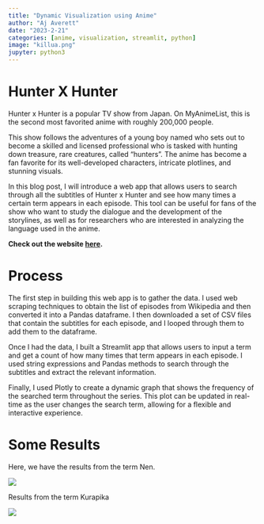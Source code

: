```yaml
---
title: "Dynamic Visualization using Anime"
author: "Aj Averett"
date: "2023-2-21"
categories: [anime, visualization, streamlit, python]
image: "killua.png"
jupyter: python3
---
```


# Hunter X Hunter

Hunter x Hunter is a popular TV show from Japan. On MyAnimeList, this is the second most favorited anime with roughly 200,000 people.

This show follows the adventures of a young boy named who sets out to become a skilled and licensed professional who is tasked with hunting down treasure, rare creatures, called "hunters". The anime has become a fan favorite for its well-developed characters, intricate plotlines, and stunning visuals.

In this blog post, I will introduce a web app that allows users to search through all the subtitles of Hunter x Hunter and see how many times a certain term appears in each episode. This tool can be useful for fans of the show who want to study the dialogue and the development of the storylines, as well as for researchers who are interested in analyzing the language used in the anime.

**Check out the website [here](https://hxhsubs.streamlit.app/).**

# Process

The first step in building this web app is to gather the data. I used web scraping techniques to obtain the list of episodes from Wikipedia and then converted it into a Pandas dataframe. I then downloaded a set of CSV files that contain the subtitles for each episode, and I looped through them to add them to the dataframe.

Once I had the data, I built a Streamlit app that allows users to input a term and get a count of how many times that term appears in each episode. I used string expressions and Pandas methods to search through the subtitles and extract the relevant information.

Finally, I used Plotly to create a dynamic graph that shows the frequency of the searched term throughout the series. This plot can be updated in real-time as the user changes the search term, allowing for a flexible and interactive experience.

# Some Results

Here, we have the results from the term Nen.

![](NenQuery.png)

Results from the term Kurapika

![](KurapikaQuery.png)
